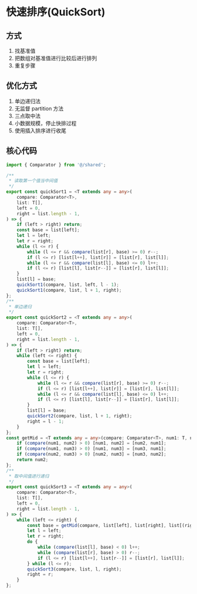 

# 快速排序(QuickSort)

## 方式

1. 找基准值
1. 把数组对基准值进行比较后进行排列
1. 重复步骤

## 优化方式

1. 单边递归法
1. 无监督 partition 方法
1. 三点取中法
1. 小数据规模，停止快排过程
1. 使用插入排序进行收尾


## 核心代码

```ts
import { Comparator } from '@/shared';

/**
 * 读取第一个值当中间值
 */
export const quickSort1 = <T extends any = any>(
    compare: Comparator<T>,
    list: T[],
    left = 0,
    right = list.length - 1,
) => {
    if (left > right) return;
    const base = list[left];
    let l = left;
    let r = right;
    while (l <= r) {
        while (l <= r && compare(list[r], base) >= 0) r--;
        if (l <= r) [list[l++], list[r]] = [list[r], list[l]];
        while (l <= r && compare(list[l], base) <= 0) l++;
        if (l <= r) [list[l], list[r--]] = [list[r], list[l]];
    }
    list[l] = base;
    quickSort1(compare, list, left, l - 1);
    quickSort1(compare, list, l + 1, right);
};
/**
 * 单边递归
 */
export const quickSort2 = <T extends any = any>(
    compare: Comparator<T>,
    list: T[],
    left = 0,
    right = list.length - 1,
) => {
    if (left > right) return;
    while (left <= right) {
        const base = list[left];
        let l = left;
        let r = right;
        while (l <= r) {
            while (l <= r && compare(list[r], base) >= 0) r--;
            if (l <= r) [list[l++], list[r]] = [list[r], list[l]];
            while (l <= r && compare(list[l], base) <= 0) l++;
            if (l <= r) [list[l], list[r--]] = [list[r], list[l]];
        }
        list[l] = base;
        quickSort2(compare, list, l + 1, right);
        right = l - 1;
    }
};
const getMid = <T extends any = any>(compare: Comparator<T>, num1: T, num2: T, num3: T) => {
    if (compare(num1, num2) > 0) [num1, num2] = [num2, num1];
    if (compare(num1, num3) > 0) [num1, num3] = [num3, num1];
    if (compare(num2, num3) > 0) [num2, num3] = [num3, num2];
    return num2;
};
/**
 * 取中间值进行递归
 */
export const quickSort3 = <T extends any = any>(
    compare: Comparator<T>,
    list: T[],
    left = 0,
    right = list.length - 1,
) => {
    while (left <= right) {
        const base = getMid(compare, list[left], list[right], list[(right + left) >> 1]);
        let l = left;
        let r = right;
        do {
            while (compare(list[l], base) < 0) l++;
            while (compare(list[r], base) > 0) r--;
            if (l <= r) [list[l++], list[r--]] = [list[r], list[l]];
        } while (l <= r);
        quickSort3(compare, list, l, right);
        right = r;
    }
};

```